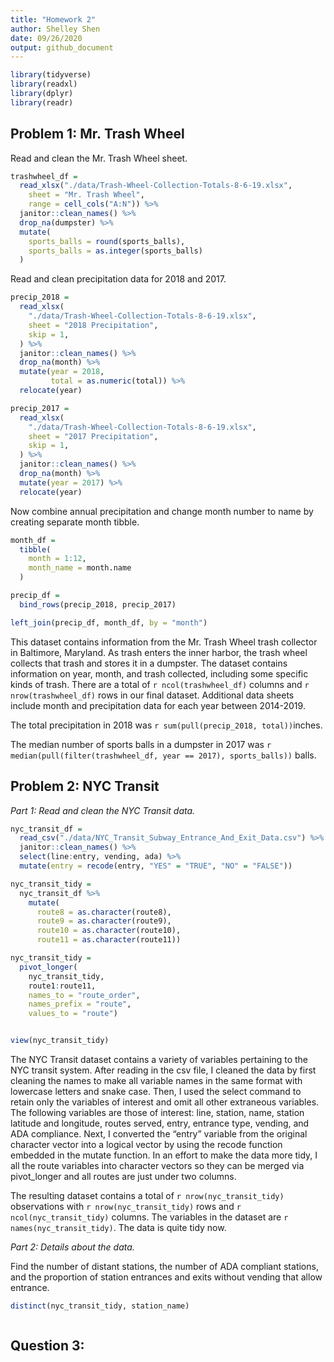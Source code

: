 ```yaml
---
title: "Homework 2"
author: Shelley Shen
date: 09/26/2020
output: github_document
---
```

```r
library(tidyverse)
library(readxl)
library(dplyr)
library(readr)
```

## Problem 1: Mr. Trash Wheel

Read and clean the Mr. Trash Wheel sheet. 

```r
trashwheel_df = 
  read_xlsx("./data/Trash-Wheel-Collection-Totals-8-6-19.xlsx",
    sheet = "Mr. Trash Wheel",   
    range = cell_cols("A:N")) %>% 
  janitor::clean_names() %>% 
  drop_na(dumpster) %>% 
  mutate(
    sports_balls = round(sports_balls),
    sports_balls = as.integer(sports_balls)
  )
```

Read and clean precipitation data for 2018 and 2017.

```r
precip_2018 = 
  read_xlsx(
    "./data/Trash-Wheel-Collection-Totals-8-6-19.xlsx", 
    sheet = "2018 Precipitation", 
    skip = 1, 
  ) %>% 
  janitor::clean_names() %>% 
  drop_na(month) %>% 
  mutate(year = 2018,
         total = as.numeric(total)) %>%
  relocate(year)

precip_2017 = 
  read_xlsx(
    "./data/Trash-Wheel-Collection-Totals-8-6-19.xlsx", 
    sheet = "2017 Precipitation", 
    skip = 1, 
  ) %>% 
  janitor::clean_names() %>% 
  drop_na(month) %>% 
  mutate(year = 2017) %>%
  relocate(year)
```


Now combine annual precipitation and change month number to name by creating separate month tibble.  

```r
month_df = 
  tibble(
    month = 1:12, 
    month_name = month.name
  )

precip_df = 
  bind_rows(precip_2018, precip_2017)

left_join(precip_df, month_df, by = "month")

```

This dataset contains information from the Mr. Trash Wheel trash collector in Baltimore, Maryland. As trash enters the inner harbor, the trash wheel collects that trash and stores it in a dumpster. The dataset contains information on year, month, and trash collected, including some specific kinds of trash. There are a total of `r ncol(trashwheel_df)` columns and `r nrow(trashwheel_df)` rows in our final dataset. Additional data sheets include month and precipitation data for each year between 2014-2019. 

The total precipitation in 2018 was `r sum(pull(precip_2018, total))`inches. 

The median number of sports balls in a dumpster in 2017 was `r median(pull(filter(trashwheel_df, year == 2017), sports_balls))` balls.




## Problem 2: NYC Transit

*Part 1: Read and clean the NYC Transit data.*

```r
nyc_transit_df = 
  read_csv("./data/NYC_Transit_Subway_Entrance_And_Exit_Data.csv") %>% 
  janitor::clean_names() %>% 
  select(line:entry, vending, ada) %>%
  mutate(entry = recode(entry, "YES" = "TRUE", "NO" = "FALSE")) 

nyc_transit_tidy = 
  nyc_transit_df %>% 
    mutate(
      route8 = as.character(route8), 
      route9 = as.character(route9),
      route10 = as.character(route10), 
      route11 = as.character(route11))

nyc_transit_tidy = 
  pivot_longer(
    nyc_transit_tidy, 
    route1:route11, 
    names_to = "route_order", 
    names_prefix = "route",
    values_to = "route")


view(nyc_transit_tidy)
```

The NYC Transit dataset contains a variety of variables pertaining to the NYC transit system. After reading in the csv file, I cleaned the data by first cleaning the names to make all variable names in the same format with lowercase letters and snake case. Then, I used the select command to retain only the variables of interest and omit all other extraneous variables. The following variables are those of interest: line, station, name, station latitude and longitude, routes served, entry, entrance type, vending, and ADA compliance. Next, I converted the "entry" variable from the original character vector into a logical vector by using the recode function embedded in the mutate function. In an effort to make the data more tidy, I all the route variables into character vectors so they can be merged via pivot_longer and all routes are just under two columns. 

The resulting dataset contains a total of `r nrow(nyc_transit_tidy)` observations with `r nrow(nyc_transit_tidy)` rows and `r ncol(nyc_transit_tidy)` columns. The variables in the dataset are `r names(nyc_transit_tidy)`.  The data is quite tidy now. 


*Part 2: Details about the data.*

Find the number of distant stations, the number of ADA compliant stations, and the proportion of station entrances and exits without vending that allow entrance. 

```r
distinct(nyc_transit_tidy, station_name)



```




## Question 3: 
